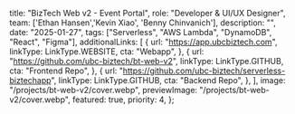 
  title: "BizTech Web v2 - Event Portal",
  role: "Developer & UI/UX Designer",
  team: ['Ethan Hansen','Kevin Xiao', 'Benny Chinvanich'],
  description: "",
  date: "2025-01-27",
  tags: ["Serverless", "AWS Lambda", "DynamoDB", "React", "Figma"],
  additionalLinks: [
    {
      url: "https://app.ubcbiztech.com",
      linkType: LinkType.WEBSITE,
      cta: "Webapp",
    },
    {
      url: "https://github.com/ubc-biztech/bt-web-v2",
      linkType: LinkType.GITHUB,
      cta: "Frontend Repo",
    },
    {
      url: "https://github.com/ubc-biztech/serverless-biztechapp",
      linkType: LinkType.GITHUB,
      cta: "Backend Repo",
    },
  ],
  image: "/projects/bt-web-v2/cover.webp",
  previewImage: "/projects/bt-web-v2/cover.webp",
  featured: true,
   priority: 4,
};

<div></div>